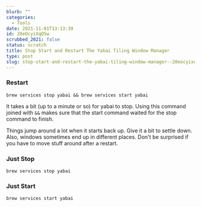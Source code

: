 ```yaml
---
blurb: ""
categories:
  - Tools
date: 2021-11-01T13:13:39
id: 20eOcyiXqO5w
scrubbed_2021: false
status: scratch
title: Stop Start and Restart The Yabai Tiling Window Manager
type: post
slug: stop-start-and-restart-the-yabai-tiling-window-manager--20eocyixqo5w
---
```


### Restart

```
brew services stop yabai && brew services start yabai
```

It takes a bit (up to a minute or so) for yabai to stop. Using this command joined with `&&` makes sure that the start command waited for the stop command to finish.

Things jump around a lot when it starts back up. Give it a bit to settle down. Also, windows sometimes end up in different places. Don't be surprised if you have to move stuff around after a restart.


### Just Stop 

```
brew services stop yabai
```

### Just Start

```
brew services start yabai
```